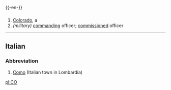 {{-en-}}

==={{Abbreviation}}===

# [[Colorado]], a {{USstate}}
# ''(military)'' [[command]]ing officer; [[commission]]ed officer

----

==Italian==

===Abbreviation===

# [[Como]] (Italian town in Lombardia)

[[pl:CO]]